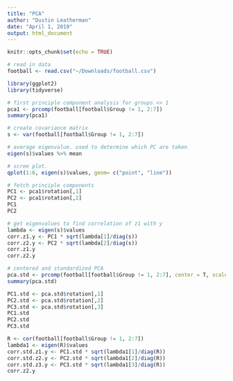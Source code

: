 ```yaml
---
title: "PCA"
author: "Dustin Leatherman"
date: "April 1, 2019"
output: html_document
---
```


```r
knitr::opts_chunk$set(echo = TRUE)
```

```r
# read in data 
football <- read.csv("~/Downloads/football.csv")

library(ggplot2)
library(tidyverse)

# first principle component analysis for groups <> 1
pca1 <- prcomp(football[football$Group != 1, 2:7])
summary(pca1)

# create covariance matrix
s <- var(football[football$Group != 1, 2:7])

# average eigenvalue. used to determine which PC are taken
eigen(s)$values %>% mean

# scree plot.
qplot(1:6, eigen(s)$values, geom= c("point", "line"))

# fetch principle components
PC1 <- pca1$rotation[,1]
PC2 <- pca1$rotation[,2]
PC1
PC2

# get eigenvalues to find correlation of z1 with y
lambda <- eigen(s)$values
corr.z1.y <- PC1 * sqrt(lambda[1]/diag(s))
corr.z2.y <- PC2 * sqrt(lambda[2]/diag(s))
corr.z1.y
corr.z2.y

# centered and standardized PCA
pca.std <- prcomp(football[football$Group != 1, 2:7], center = T, scale. = T)
summary(pca.std)

PC1.std <- pca.std$rotation[,1]
PC2.std <- pca.std$rotation[,2]
PC3.std <- pca.std$rotation[,3]
PC1.std
PC2.std
PC3.std

R <- cor(football[football$Group != 1, 2:7])
lambda1 <- eigen(R)$values
corr.std.z1.y <- PC1.std * sqrt(lambda1[1]/diag(R))
corr.std.z2.y <- PC2.std * sqrt(lambda1[2]/diag(R))
corr.std.z3.y <- PC3.std * sqrt(lambda1[3]/diag(R))
corr.z2.y

```
